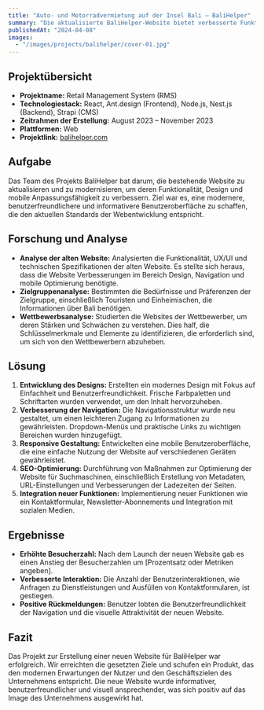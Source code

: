 ```yaml
---
title: "Auto- und Motorradvermietung auf der Insel Bali – BaliHelper"
summary: "Die aktualisierte BaliHelper-Website bietet verbesserte Funktionalität und Design für die Auto- und Motorradvermietung auf Bali. Sie ist mobilfreundlich und mit neuen Funktionen zur Verbesserung des Benutzerkomforts integriert."
publishedAt: "2024-04-08"
images:
  - "/images/projects/balihelper/cover-01.jpg"
---
```


## Projektübersicht

- **Projektname:** Retail Management System (RMS)
- **Technologiestack:** React, Ant.design (Frontend), Node.js, Nest.js (Backend), Strapi (CMS)
- **Zeitrahmen der Erstellung:** August 2023 – November 2023
- **Plattformen:** Web
- **Projektlink:** [balihelper.com](https://balihelper.com)

## Aufgabe
Das Team des Projekts BaliHelper bat darum, die bestehende Website zu aktualisieren und zu modernisieren, um deren Funktionalität, Design und mobile Anpassungsfähigkeit zu verbessern. Ziel war es, eine modernere, benutzerfreundlichere und informativere Benutzeroberfläche zu schaffen, die den aktuellen Standards der Webentwicklung entspricht.

## Forschung und Analyse
- **Analyse der alten Website:** Analysierten die Funktionalität, UX/UI und technischen Spezifikationen der alten Website. Es stellte sich heraus, dass die Website Verbesserungen im Bereich Design, Navigation und mobile Optimierung benötigte.
- **Zielgruppenanalyse:** Bestimmten die Bedürfnisse und Präferenzen der Zielgruppe, einschließlich Touristen und Einheimischen, die Informationen über Bali benötigen.
- **Wettbewerbsanalyse:** Studierten die Websites der Wettbewerber, um deren Stärken und Schwächen zu verstehen. Dies half, die Schlüsselmerkmale und Elemente zu identifizieren, die erforderlich sind, um sich von den Wettbewerbern abzuheben.

## Lösung
1. **Entwicklung des Designs:** Erstellten ein modernes Design mit Fokus auf Einfachheit und Benutzerfreundlichkeit. Frische Farbpaletten und Schriftarten wurden verwendet, um den Inhalt hervorzuheben.
2. **Verbesserung der Navigation:** Die Navigationsstruktur wurde neu gestaltet, um einen leichteren Zugang zu Informationen zu gewährleisten. Dropdown-Menüs und praktische Links zu wichtigen Bereichen wurden hinzugefügt.
3. **Responsive Gestaltung:** Entwickelten eine mobile Benutzeroberfläche, die eine einfache Nutzung der Website auf verschiedenen Geräten gewährleistet.
4. **SEO-Optimierung:** Durchführung von Maßnahmen zur Optimierung der Website für Suchmaschinen, einschließlich Erstellung von Metadaten, URL-Einstellungen und Verbesserungen der Ladezeiten der Seiten.
5. **Integration neuer Funktionen:** Implementierung neuer Funktionen wie ein Kontaktformular, Newsletter-Abonnements und Integration mit sozialen Medien.

## Ergebnisse
- **Erhöhte Besucherzahl:** Nach dem Launch der neuen Website gab es einen Anstieg der Besucherzahlen um [Prozentsatz oder Metriken angeben].
- **Verbesserte Interaktion:** Die Anzahl der Benutzerinteraktionen, wie Anfragen zu Dienstleistungen und Ausfüllen von Kontaktformularen, ist gestiegen.
- **Positive Rückmeldungen:** Benutzer lobten die Benutzerfreundlichkeit der Navigation und die visuelle Attraktivität der neuen Website.

## Fazit
Das Projekt zur Erstellung einer neuen Website für BaliHelper war erfolgreich. Wir erreichten die gesetzten Ziele und schufen ein Produkt, das den modernen Erwartungen der Nutzer und den Geschäftszielen des Unternehmens entspricht. Die neue Website wurde informativer, benutzerfreundlicher und visuell ansprechender, was sich positiv auf das Image des Unternehmens ausgewirkt hat.

